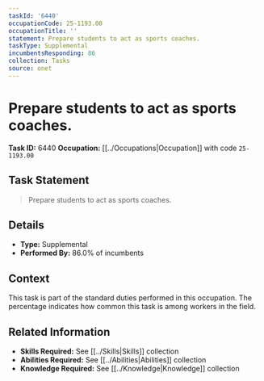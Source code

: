 ```yaml
---
taskId: '6440'
occupationCode: 25-1193.00
occupationTitle: ''
statement: Prepare students to act as sports coaches.
taskType: Supplemental
incumbentsResponding: 86
collection: Tasks
source: onet
---
```

# Prepare students to act as sports coaches.

**Task ID:** 6440
**Occupation:** [[../Occupations|Occupation]] with code `25-1193.00`

## Task Statement

> Prepare students to act as sports coaches.

## Details

- **Type:** Supplemental
- **Performed By:** 86.0% of incumbents

## Context

This task is part of the standard duties performed in this occupation. The percentage indicates how common this task is among workers in the field.

## Related Information

- **Skills Required:** See [[../Skills|Skills]] collection
- **Abilities Required:** See [[../Abilities|Abilities]] collection
- **Knowledge Required:** See [[../Knowledge|Knowledge]] collection
